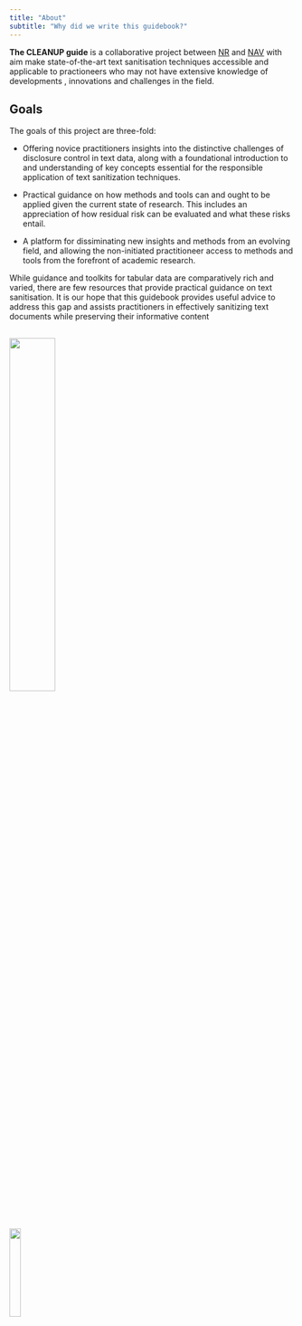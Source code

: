 ```yaml
---
title: "About"
subtitle: "Why did we write this guidebook?"
---
```


**The CLEANUP guide** is a collaborative project between [NR](https://nr.no) and [NAV](https://www.nav.no) with aim make state-of-the-art text sanitisation techniques accessible and applicable to practioneers who may not have extensive knowledge of developments , innovations and challenges in the field. 


## Goals
The goals of this project are three-fold:

- Offering novice practitioners insights into the distinctive challenges of disclosure control in text data, along with a foundational introduction to and understanding of key concepts essential for the responsible application of text sanitization techniques.

- Practical guidance on how methods and tools can and ought to be applied given the current state of research. This includes an appreciation of how residual risk can be evaluated and what these risks entail.

- A platform for dissiminating new insights and methods from an evolving field, and allowing the non-initiated practitioneer access to methods and tools from the forefront of academic research.

While guidance and toolkits for tabular data are comparatively rich and varied, there are few resources that provide practical guidance on text sanitisation. It is our hope that this guidebook provides useful advice to address this gap and assists practitioners in effectively sanitizing text documents while preserving their informative content

##
::: {layout-ncol=2}
![](decorations/NR-logo_utvidet.png){fig-alt="The NR logo" fig-align="left" width=40% fig-pos='b'}

![](decorations/nav-logo-red.svg){fig-alt="The NAV logo" fig-align="right" width=20% fig-pos='b'}
:::